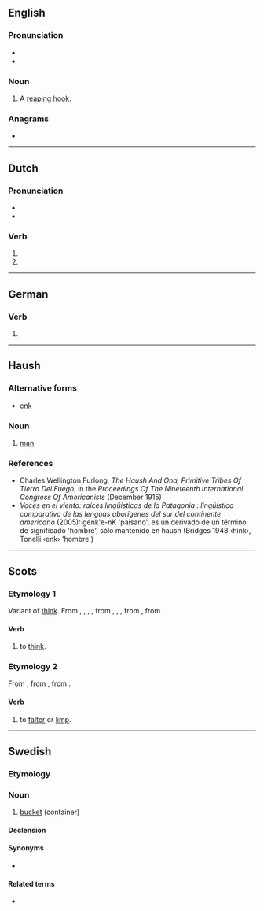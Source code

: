 {{also|Hink}}
==English==

===Pronunciation===
* {{IPA|en|/hɪŋk/}}
* {{rhymes|en|ɪŋk}}

===Noun===
{{en-noun}}

# {{lb|en|obsolete}} A [[reaping hook]].
#: {{rfquotek|en|Knight}}

{{Webster 1913}}

===Anagrams===
* {{anagrams|en|a=hikn|Kinh}}

----

==Dutch==

===Pronunciation===
* {{audio|nl|Nl-hink.ogg|Audio}}
* {{rhymes|nl|ɪŋk}}

===Verb===
{{head|nl|verb form}}

# {{nl-verb form of|p=1|n=sg|t=pres|m=ind|hinken}}
# {{nl-verb form of|m=imp|hinken}}

----

==German==

===Verb===
{{head|de|verb form}}

# {{inflection of|de|hinken||2|s|impr}}

----

==Haush==

===Alternative forms===
* [[enk]]

===Noun===
{{head|sai-hau|noun}}

# [[man]]

===References===
* Charles Wellington Furlong, ''The Haush And Ona, Primitive Tribes Of Tierra Del Fuego'', in the ''Proceedings Of The Nineteenth International Congress Of Americanists'' (December 1915)
* ''Voces en el viento: raíces lingüísticas de la Patagonia : lingüística comparativa de las lenguas aborígenes del sur del continente americano'' (2005): genk'e-nK 'paisano', es un derivado de un término de significado 'hombre', sólo mantenido en haush (Bridges 1948 ‹hink›, Tonelli ‹enk› 'hombre')

----

==Scots==

===Etymology 1===
Variant of [[think]]. From {{inh|en|enm|thinken}}, {{m|enm|thynken}}, {{m|enm|thenken}}, {{m|enm|thenchen}}, from {{inh|en|ang|þencan}}, {{m|ang|þenċan}}, {{m|ang|þenċean||to think}}, from {{inh|en|gem-pro|*þankijaną||to think, suppose, perceive}}, from {{der|en|ine-pro|*teng-||to think, feel, know}}.

====Verb====
{{sco-verb|hinks|hinkin|'''[[thought]]''' ''or'' '''[[thocht]]'''|'''[[thought]]''' ''or'' '''[[thocht]]'''}}

# {{lb|sco|many Scots dialects}} to [[think]].

===Etymology 2===
From {{inh|en|enm|*hinken}}, from {{inh|en|ang|hincian||to limp, halt, hobble}}, from {{inh|en|gem-pro|*hinkaną||to limp, hobble, be injured}}.

====Verb====
{{en-verb}}
# {{lb|sco|obsolete}} to [[falter]] or [[limp]].

----

==Swedish==

===Etymology===
{{rfe|sv}}

===Noun===
{{sv-noun|c}}

# [[bucket]] (container)

====Declension====
{{sv-infl-noun-c-ar}}

====Synonyms====
* {{l|sv|spann}}

====Related terms====
* {{l|sv|hinka}}